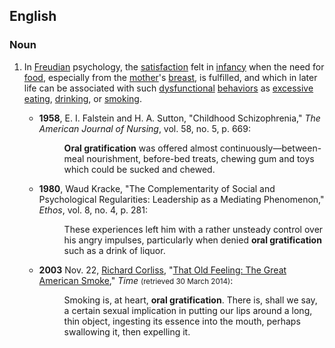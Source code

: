 ==English==

===Noun===
{{en-noun|head=[[oral]] [[gratification]]}}

# {{lb|en|psychology}} In [[Freudian]] psychology, the [[satisfaction]] felt in [[infancy]] when the need for [[food]], especially from the [[mother]]'s [[breast]], is fulfilled, and which in later life can be associated with such [[dysfunctional]] [[behavior]]s as [[excessive]] [[eating]], [[drinking]], or [[smoking]].
#* '''1958''', E. I. Falstein and H. A. Sutton, "Childhood Schizophrenia," ''The American Journal of Nursing'', vol. 58, no. 5, p. 669:
#*: '''Oral gratification''' was offered almost continuously—between-meal nourishment, before-bed treats, chewing gum and toys which could be sucked and chewed.
#* '''1980''', Waud Kracke, "The Complementarity of Social and Psychological Regularities: Leadership as a Mediating Phenomenon," ''Ethos'', vol. 8, no. 4, p. 281:
#*: These experiences left him with a rather unsteady control over his angry impulses, particularly when denied '''oral gratification''' such as a drink of liquor.
#* '''2003''' Nov. 22, [[w:Richard Corliss|Richard Corliss]], "[http://content.time.com/time/arts/article/0,8599,548824,00.html That Old Feeling: The Great American Smoke]," ''Time'' <small>(retrieved 30 March 2014)</small>:
#*: Smoking is, at heart, '''oral gratification'''. There is, shall we say, a certain sexual implication in putting our lips around a long, thin object, ingesting its essence into the mouth, perhaps swallowing it, then expelling it.